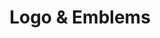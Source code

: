 ---
title: Logo & Emblems
published: 2022-07-31
description: ''
image: '0.png'
tags: [illu]
category: 'logos'
draft: false 
---
